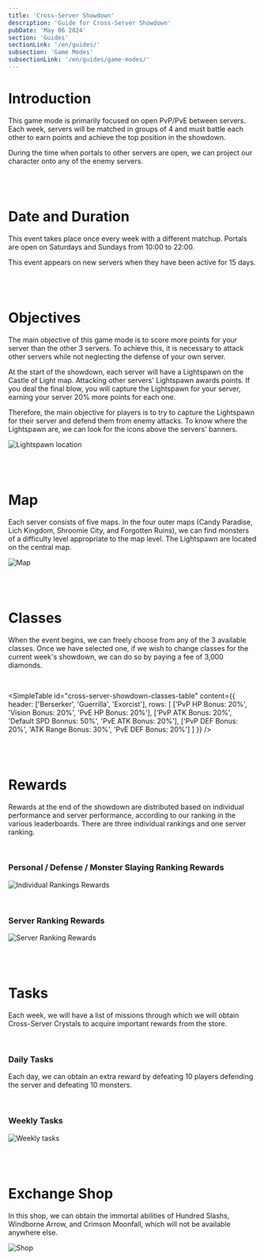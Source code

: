 ```yaml
---
title: 'Cross-Server Showdown'
description: 'Guide for Cross-Server Showdown'
pubDate: 'May 06 2024'
section: 'Guides'
sectionLink: '/en/guides/'
subsection: 'Game Modes'
subsectionLink: '/en/guides/game-modes/'
---
```




# Introduction
This game mode is primarily focused on open PvP/PvE between servers.
Each week, servers will be matched in groups of 4 and must battle each other to earn points and achieve the top position in the showdown.

During the time when portals to other servers are open, we can project our character onto any of the enemy servers.


<br/>
<br/>


# Date and Duration
This event takes place once every week with a different matchup.
Portals are open on Saturdays and Sundays from 10:00 to 22:00.

This event appears on new servers when they have been active for 15 days.


<br/>
<br/>


# Objectives
The main objective of this game mode is to score more points for your server than the other 3 servers.
To achieve this, it is necessary to attack other servers while not neglecting the defense of your own server.

At the start of the showdown, each server will have a Lightspawn on the Castle of Light map.
Attacking other servers' Lightspawn awards points.
If you deal the final blow, you will capture the Lightspawn for your server, earning your server 20% more points for each one.

Therefore, the main objective for players is to try to capture the Lightspawn for their server and defend them from enemy attacks.
To know where the Lightspawn are, we can look for the icons above the servers' banners.

![Lightspawn location](/assets/img/guides/game-modes/cross-server-showdown/lightspawn_location.webp)


<br/>
<br/>


# Map
Each server consists of five maps.
In the four outer maps (Candy Paradise, Lich Kingdom, Shroomie City, and Forgotten Ruins), we can find monsters of a difficulty level appropriate to the map level.
The Lightspawn are located on the central map.

![Map](/assets/img/guides/game-modes/cross-server-showdown/map.webp)


<br/>
<br/>


# Classes
When the event begins, we can freely choose from any of the 3 available classes.
Once we have selected one, if we wish to change classes for the current week's showdown, we can do so by paying a fee of 3,000 diamonds.

<br/>

<SimpleTable
    id="cross-server-showdown-classes-table"
    content={{
        header: ['Berserker', 'Guerrilla', 'Exorcist'],
        rows: [
            ['PvP HP Bonus: 20%', 'Vision Bonus: 20%', 'PvE HP Bonus: 20%'],
            ['PvP ATK Bonus: 20%', 'Default SPD Bonnus: 50%', 'PvE ATK Bonus: 20%'],
            ['PvP DEF Bonus: 20%', 'ATK Range Bonus: 30%', 'PvE DEF Bonus: 20%']
        ]
    }}
/>



<br/>
<br/>


# Rewards
Rewards at the end of the showdown are distributed based on individual performance and server performance, according to our ranking in the various leaderboards.
There are three individual rankings and one server ranking.

<br/>

### Personal / Defense / Monster Slaying Ranking Rewards

![Individual Rankings Rewards](/assets/img/guides/game-modes/cross-server-showdown/rewards_individual.webp)

<br/>

### Server Ranking Rewards

![Server Ranking Rewards](/assets/img/guides/game-modes/cross-server-showdown/rewards_server.webp)


<br/>
<br/>


# Tasks
Each week, we will have a list of missions through which we will obtain Cross-Server Crystals to acquire important rewards from the store.

<br/>

### Daily Tasks
Each day, we can obtain an extra reward by defeating 10 players defending the server and defeating 10 monsters.

<br/>

### Weekly Tasks
![Weekly tasks](/assets/img/guides/game-modes/cross-server-showdown/tasks.webp)


<br/>
<br/>


# Exchange Shop
In this shop, we can obtain the immortal abilities of Hundred Slashs, Windborne Arrow, and Crimson Moonfall, which will not be available anywhere else.

![Shop](/assets/img/guides/game-modes/cross-server-showdown/shop.webp)